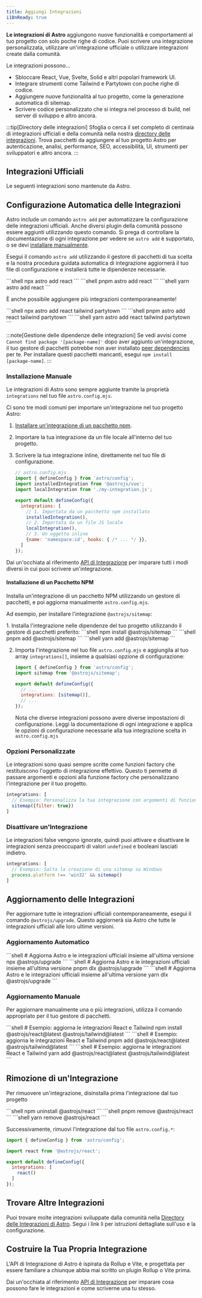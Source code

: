 ```yaml
---
title: Aggiungi Integrazioni
i18nReady: true
---
```




**Le integrazioni di Astro** aggiungono nuove funzionalità e comportamenti al tuo progetto con solo poche righe di codice. Puoi scrivere una integrazione personalizzata, utilizzare un'integrazione ufficiale o utilizzare integrazioni create dalla comunità.

Le integrazioni possono...

- Sbloccare React, Vue, Svelte, Solid e altri popolari framework UI.
- Integrare strumenti come Tailwind e Partytown con poche righe di codice.
- Aggiungere nuove funzionalità al tuo progetto, come la generazione automatica di sitemap.
- Scrivere codice personalizzato che si integra nel processo di build, nel server di sviluppo e altro ancora.

:::tip[Directory delle integrazioni]
Sfoglia o cerca il set completo di centinaia di integrazioni ufficiali e della comunità nella nostra [directory delle integrazioni](https://astro.build/integrations/). Trova pacchetti da aggiungere al tuo progetto Astro per autenticazione, analisi, performance, SEO, accessibilità, UI, strumenti per sviluppatori e altro ancora.
:::

## Integrazioni Ufficiali

Le seguenti integrazioni sono mantenute da Astro.

<IntegrationsNav />

## Configurazione Automatica delle Integrazioni

Astro include un comando `astro add` per automatizzare la configurazione delle integrazioni ufficiali. Anche diversi plugin della comunità possono essere aggiunti utilizzando questo comando. Si prega di controllare la documentazione di ogni integrazione per vedere se `astro add` è supportato, o se devi [installare manualmente](#installazione-manuale).

Esegui il comando `astro add` utilizzando il gestore di pacchetti di tua scelta e la nostra procedura guidata automatica di integrazione aggiornerà il tuo file di configurazione e installerà tutte le dipendenze necessarie.

<PackageManagerTabs>
  <Fragment slot="npm">
  ```shell
  npx astro add react
  ```
  </Fragment>
  <Fragment slot="pnpm">
  ```shell
  pnpm astro add react
  ```
  </Fragment>
  <Fragment slot="yarn">
  ```shell
  yarn astro add react
  ```
  </Fragment>
</PackageManagerTabs>

È anche possibile aggiungere più integrazioni contemporaneamente!

<PackageManagerTabs>
  <Fragment slot="npm">
  ```shell
  npx astro add react tailwind partytown
  ```
  </Fragment>
  <Fragment slot="pnpm">
  ```shell
  pnpm astro add react tailwind partytown
  ```
  </Fragment>
  <Fragment slot="yarn">
  ```shell
  yarn astro add react tailwind partytown
  ```
  </Fragment>
</PackageManagerTabs>

:::note[Gestione delle dipendenze delle integrazioni]
Se vedi avvisi come `Cannot find package '[package-name]'` dopo aver aggiunto un'integrazione, il tuo gestore di pacchetti potrebbe non aver installato [peer dependencies](https://nodejs.org/en/blog/npm/peer-dependencies/) per te. Per installare questi pacchetti mancanti, esegui `npm install [package-name]`.
:::

### Installazione Manuale

Le integrazioni di Astro sono sempre aggiunte tramite la proprietà `integrations` nel tuo file `astro.config.mjs`.

Ci sono tre modi comuni per importare un'integrazione nel tuo progetto Astro:
1. [Installare un'integrazione di un pacchetto npm](#installazione-di-un-pacchetto-npm).
2. Importare la tua integrazione da un file locale all'interno del tuo progetto.
3. Scrivere la tua integrazione inline, direttamente nel tuo file di configurazione.

    ```js
    // astro.config.mjs
    import { defineConfig } from 'astro/config';
    import installedIntegration from '@astrojs/vue';
    import localIntegration from './my-integration.js';

    export default defineConfig({
      integrations: [
        // 1. Importata da un pacchetto npm installato
        installedIntegration(),
        // 2. Importata da un file JS locale
        localIntegration(),
        // 3. Un oggetto inline
        {name: 'namespace:id', hooks: { /* ... */ }},
      ]
    });
    ```

Dai un'occhiata al riferimento [API di Integrazione](/it/reference/integrations-reference/) per imparare tutti i modi diversi in cui puoi scrivere un'integrazione.

#### Installazione di un Pacchetto NPM

Installa un'integrazione di un pacchetto NPM utilizzando un gestore di pacchetti, e poi aggiorna manualmente `astro.config.mjs`.

Ad esempio, per installare l'integrazione `@astrojs/sitemap`:

<Steps>
1. Installa l'integrazione nelle dipendenze del tuo progetto utilizzando il gestore di pacchetti preferito:

   <PackageManagerTabs>
     <Fragment slot="npm">
     ```shell
     npm install @astrojs/sitemap
     ```
     </Fragment>
     <Fragment slot="pnpm">
     ```shell
     pnpm add @astrojs/sitemap
     ```
     </Fragment>
     <Fragment slot="yarn">
     ```shell
     yarn add @astrojs/sitemap
     ```
     </Fragment>
   </PackageManagerTabs>

2. Importa l'integrazione nel tuo file `astro.config.mjs` e aggiungila al tuo array `integrations[]`, insieme a qualsiasi opzione di configurazione:

    ```js title="astro.config.mjs" ins={2} ins="sitemap()"
    import { defineConfig } from 'astro/config';
    import sitemap from '@astrojs/sitemap';

    export default defineConfig({
      // ...
      integrations: [sitemap()],
      // ...
    });
    ```

    Nota che diverse integrazioni possono avere diverse impostazioni di configurazione. Leggi la documentazione di ogni integrazione e applica le opzioni di configurazione necessarie alla tua integrazione scelta in `astro.config.mjs`
</Steps>

### Opzioni Personalizzate

Le integrazioni sono quasi sempre scritte come funzioni factory che restituiscono l'oggetto di integrazione effettivo. Questo ti permette di passare argomenti e opzioni alla funzione factory che personalizzano l'integrazione per il tuo progetto.

```js
integrations: [
  // Esempio: Personalizza la tua integrazione con argomenti di funzione
  sitemap({filter: true})
]
```

### Disattivare un'Integrazione

Le integrazioni false vengono ignorate, quindi puoi attivare e disattivare le integrazioni senza preoccuparti di valori `undefined` e booleani lasciati indietro.

```js
integrations: [
  // Esempio: Salta la creazione di una sitemap su Windows
  process.platform !== 'win32' && sitemap()
]
```

## Aggiornamento delle Integrazioni

Per aggiornare tutte le integrazioni ufficiali contemporaneamente, esegui il comando `@astrojs/upgrade`. Questo aggiornerà sia Astro che tutte le integrazioni ufficiali alle loro ultime versioni.

### Aggiornamento Automatico

<PackageManagerTabs>
  <Fragment slot="npm">
  ```shell
  # Aggiorna Astro e le integrazioni ufficiali insieme all'ultima versione
  npx @astrojs/upgrade
  ```
  </Fragment>
  <Fragment slot="pnpm">
  ```shell
  # Aggiorna Astro e le integrazioni ufficiali insieme all'ultima versione
  pnpm dlx @astrojs/upgrade
  ```
  </Fragment>
  <Fragment slot="yarn">
  ```shell
  # Aggiorna Astro e le integrazioni ufficiali insieme all'ultima versione
  yarn dlx @astrojs/upgrade
  ```
  </Fragment>
</PackageManagerTabs>

### Aggiornamento Manuale

Per aggiornare manualmente una o più integrazioni, utilizza il comando appropriato per il tuo gestore di pacchetti.

<PackageManagerTabs>
  <Fragment slot="npm">
  ```shell
  # Esempio: aggiorna le integrazioni React e Tailwind
  npm install @astrojs/react@latest @astrojs/tailwind@latest
  ```
  </Fragment>
  <Fragment slot="pnpm">
  ```shell
  # Esempio: aggiorna le integrazioni React e Tailwind
  pnpm add @astrojs/react@latest @astrojs/tailwind@latest
  ```
  </Fragment>
  <Fragment slot="yarn">
  ```shell
  # Esempio: aggiorna le integrazioni React e Tailwind
  yarn add @astrojs/react@latest @astrojs/tailwind@latest
  ```
  </Fragment>
</PackageManagerTabs>

## Rimozione di un'Integrazione

Per rimuovere un'integrazione, disinstalla prima l'integrazione dal tuo progetto

<PackageManagerTabs>
  <Fragment slot="npm">
  ```shell
  npm uninstall @astrojs/react
  ```
  </Fragment>
  <Fragment slot="pnpm">
  ```shell
  pnpm remove @astrojs/react
  ```
  </Fragment>
  <Fragment slot="yarn">
  ```shell
  yarn remove @astrojs/react
  ```
  </Fragment>
</PackageManagerTabs>

Successivamente, rimuovi l'integrazione dal tuo file `astro.config.*`:

```js title="astro.config.mjs" del={3,7}
import { defineConfig } from 'astro/config';

import react from '@astrojs/react';

export default defineConfig({
  integrations: [
    react()
  ]
});
```

## Trovare Altre Integrazioni

Puoi trovare molte integrazioni sviluppate dalla comunità nella [Directory delle Integrazioni di Astro](https://astro.build/integrations/). Segui i link lì per istruzioni dettagliate sull'uso e la configurazione.

## Costruire la Tua Propria Integrazione

L'API di Integrazione di Astro è ispirata da Rollup e Vite, e progettata per essere familiare a chiunque abbia mai scritto un plugin Rollup o Vite prima.

Dai un'occhiata al riferimento [API di Integrazione](/it/reference/integrations-reference/) per imparare cosa possono fare le integrazioni e come scriverne una tu stesso.
